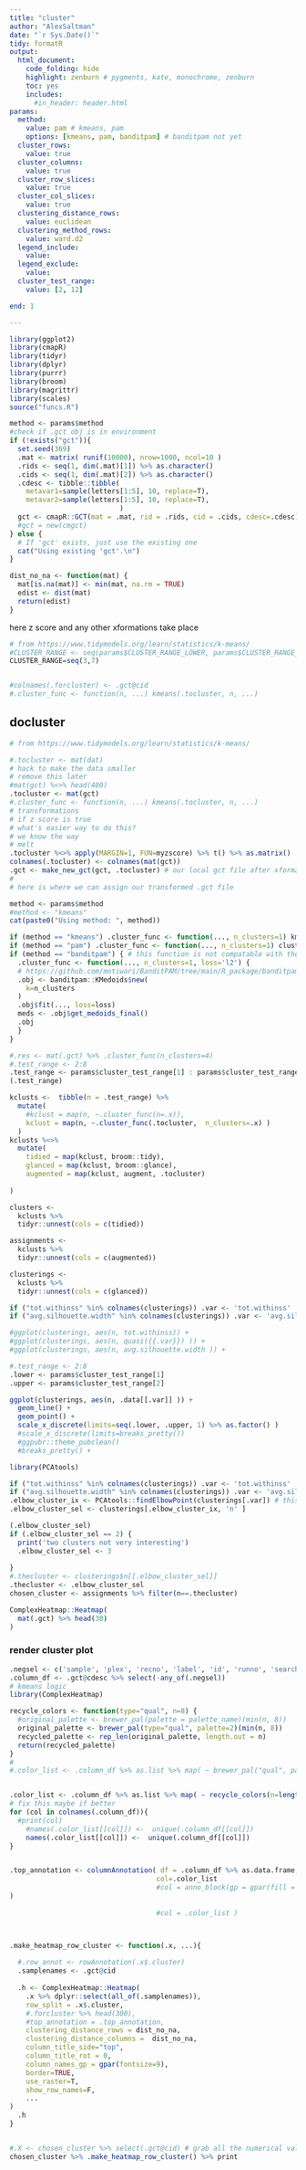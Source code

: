 ```yaml
---
title: "cluster"
author: "AlexSaltman"
date: "`r Sys.Date()`"
tidy: formatR
output:
  html_document:
    code_folding: hide
    highlight: zenburn # pygments, kate, monochrome, zenburn
    toc: yes
    includes:
      #in_header: header.html 
params:
  method:
    value: pam # kmeans, pam
    options: [kmeans, pam, banditpam] # banditpam not yet
  cluster_rows:
    value: true
  cluster_columns:
    value: true
  cluster_row_slices:
    value: true
  cluster_col_slices:
    value: true
  clustering_distance_rows:
    value: euclidean
  clustering_method_rows:
    value: ward.d2
  legend_include:
    value: 
  legend_exclude:
    value:
  cluster_test_range:
    value: [2, 12]

end: 1

---
```



```r
library(ggplot2)
library(cmapR)
library(tidyr)
library(dplyr)
library(purrr)
library(broom)
library(magrittr)
library(scales)
source("funcs.R")
```

```r
method <- params$method
#check if .gct obj is in environment
if (!exists("gct")){
  set.seed(369)
  .mat <- matrix( runif(10000), nrow=1000, ncol=10 )
  .rids <- seq(1, dim(.mat)[1]) %>% as.character()
  .cids <- seq(1, dim(.mat)[2]) %>% as.character()
  .cdesc <- tibble::tibble(
    metavar1=sample(letters[1:5], 10, replace=T),
    metavar2=sample(letters[1:5], 10, replace=T),
                           )
  gct <- cmapR::GCT(mat = .mat, rid = .rids, cid = .cids, cdesc=.cdesc)
  #gct = new(cmgct)
} else {
  # If 'gct' exists, just use the existing one
  cat("Using existing 'gct'.\n")
}
```

```r

dist_no_na <- function(mat) {
  mat[is.na(mat)] <- min(mat, na.rm = TRUE)
  edist <- dist(mat)
  return(edist)
}
```




here z score and any other xformations take place
```r
# from https://www.tidymodels.org/learn/statistics/k-means/
#CLUSTER_RANGE <- seq(params$CLUSTER_RANGE_LOWER, params$CLUSTER_RANGE_HIGHER, 1)
CLUSTER_RANGE=seq(3,7)


#colnames(.forcluster) <- .gct@cid
#.cluster_func <- function(n, ...) kmeans(.tocluster, n, ...)
```


## docluster

```r
# from https://www.tidymodels.org/learn/statistics/k-means/

#.tocluster <- mat(dat) 
# hack to make the data smaller
# remove this later
#mat(gct) %<>% head(400)
.tocluster <- mat(gct)
#.cluster_func <- function(n, ...) kmeans(.tocluster, n, ...)
# transformations
# if z score is true
# what's easier way to do this?
# we know the way
# melt
.tocluster %<>% apply(MARGIN=1, FUN=myzscore) %>% t() %>% as.matrix()
colnames(.tocluster) <- colnames(mat(gct))
.gct <- make_new_gct(gct, .tocluster) # our local gct file after xformations
#
# here is where we can assign our transformed .gct file

method <- params$method
#method <- "kmeans"
cat(paste0("Using method: ", method))

if (method == "kmeans") .cluster_func <- function(..., n_clusters=1) kmeans(..., centers=n_clusters)
if (method == "pam") .cluster_func <- function(..., n_clusters=1) cluster::pam(..., k=n_clusters, do.swap = F)
if (method == "banditpam") { # this function is not compatable with the downstream
  .cluster_func <- function(..., n_clusters=1, loss='l2') {
  # https://github.com/motiwari/BanditPAM/tree/main/R_package/banditpam
  .obj <- banditpam::KMedoids$new(
    k=n_clusters
  )
  .obj$fit(..., loss=loss)
  meds <- .obj$get_medoids_final()
  .obj
  }
}

#.res <- mat(.gct) %>% .cluster_func(n_clusters=4)
#.test_range <- 2:8
.test_range <- params$cluster_test_range[1] : params$cluster_test_range[2]
(.test_range)

kclusts <-  tibble(n = .test_range) %>%
  mutate(
    #kclust = map(n, ~.cluster_func(n=.x)),
    kclust = map(n, ~.cluster_func(.tocluster,  n_clusters=.x) )
  ) 
kclusts %<>% 
  mutate(
    tidied = map(kclust, broom::tidy),
    glanced = map(kclust, broom::glance),
    augmented = map(kclust, augment, .tocluster)
  
)
```

```r

clusters <- 
  kclusts %>%
  tidyr::unnest(cols = c(tidied))

assignments <- 
  kclusts %>% 
  tidyr::unnest(cols = c(augmented))

clusterings <- 
  kclusts %>%
  tidyr::unnest(cols = c(glanced))
```


```r
if ("tot.withinss" %in% colnames(clusterings)) .var <- 'tot.withinss'
if ("avg.silhouette.width" %in% colnames(clusterings)) .var <- 'avg.silhouette.width'

#ggplot(clusterings, aes(n, tot.withinss)) +
#ggplot(clusterings, aes(n, quasi({{.var}}) )) +
#ggplot(clusterings, aes(n, avg.silhouette.width )) +

#.test_range <- 2:8
.lower <- params$cluster_test_range[1]
.upper <- params$cluster_test_range[2]

ggplot(clusterings, aes(n, .data[[.var]] )) +
  geom_line() +
  geom_point() +
  scale_x_discrete(limits=seq(.lower, .upper, 1) %>% as.factor() )
  #scale_x_discrete(limits=breaks_pretty())
  #ggpubr::theme_pubclean()
  #breaks_pretty() +
```

```r
library(PCAtools)

if ("tot.withinss" %in% colnames(clusterings)) .var <- 'tot.withinss'
if ("avg.silhouette.width" %in% colnames(clusterings)) .var <- 'avg.silhouette.width'
.elbow_cluster_ix <- PCAtools::findElbowPoint(clusterings[.var]) # this returns position
.elbow_cluster_sel <- clusterings[.elbow_cluster_ix, 'n' ]

(.elbow_cluster_sel)
if (.elbow_cluster_sel == 2) {
  print('two clusters not very interesting')
  .elbow_cluster_sel <- 3
  
}
#.thecluster <- clusterings$n[[.elbow_cluster_sel]]
.thecluster <- .elbow_cluster_sel
chosen_cluster <- assignments %>% filter(n==.thecluster)
```


```r


ComplexHeatmap::Heatmap(
  mat(.gct) %>% head(30)
)

```

### render cluster plot
```r

.negsel <- c('sample', 'plex', 'recno', 'label', 'id', 'runno', 'searchno', 'assay', 'replicate')
.column_df <- .gct@cdesc %>% select(-any_of(.negsel))
# kmeans logic
library(ComplexHeatmap)

recycle_colors <- function(type="qual", n=8) {
  #original_palette <- brewer_pal(palette = palette_name)(min(n, 8))
  original_palette <- brewer_pal(type="qual", palette=2)(min(n, 8))
  recycled_palette <- rep_len(original_palette, length.out = n)
  return(recycled_palette)
}
#
#.color_list <- .column_df %>% as.list %>% map( ~ brewer_pal("qual", palette=2)(length(unique(.))) )


.color_list <- .column_df %>% as.list %>% map( ~ recycle_colors(n=length(unique(.))) )
# fix this maybe if better
for (col in colnames(.column_df)){
  #print(col)
    #names(.color_list[[col]]) <-  unique(.column_df[[col]])
    names(.color_list[[col]]) <-  unique(.column_df[[col]])
}


.top_annotation <- columnAnnotation( df = .column_df %>% as.data.frame, 
                                    col=.color_list
                                    #col = anno_block(gp = gpar(fill = .color_list$metavar1))
)
                                    
                                    #col = .color_list )



.make_heatmap_row_cluster <- function(.x, ...){
  
  #.row_annot <- rowAnnotation(.x$.cluster)
  .samplenames <- .gct@cid
  
  .h <- ComplexHeatmap::Heatmap(
    .x %>% dplyr::select(all_of(.samplenames)),
    row_split = .x$.cluster,
    #.forcluster %>% head(300),
    #top_annotation = .top_annotation,
    clustering_distance_rows = dist_no_na,
    clustering_distance_columns =  dist_no_na,
    column_title_side="top",
    column_title_rot = 0,
    column_names_gp = gpar(fontsize=9),
    border=TRUE,
    use_raster=T,
    show_row_names=F,
    ...
)
  .h
}


#.X <- chosen_cluster %>% select(.gct@cid) # grab all the numerical values from the dataframe with the chosen cluster
chosen_cluster %>% .make_heatmap_row_cluster() %>% print
```
